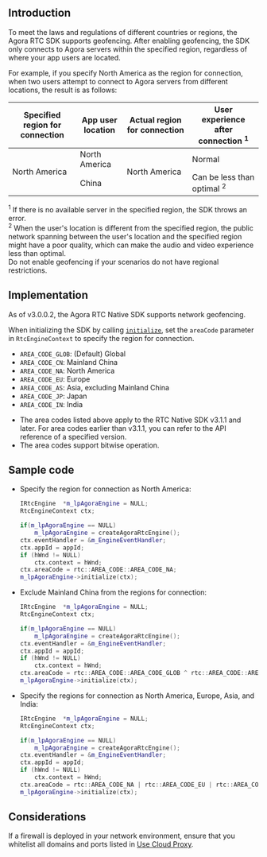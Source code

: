 <PlatformWrapper platform="windows-cpp">

## Introduction

To meet the laws and regulations of different countries or regions, the Agora RTC SDK supports geofencing. After enabling geofencing, the SDK only connects to Agora servers within the specified region, regardless of where your app users are located.

For example, if you specify North America as the region for connection, when two users attempt to connect to Agora servers from different locations, the result is as follows:

<table class="tg">
<thead>
  <tr>
    <th class="tg-ln2d">Specified region for connection</th>
    <th class="tg-ln2d">App user location</th>
    <th class="tg-ln2d">Actual region for connection </th>
		<th class="tg-ln2d">User experience after connection <sup>1</sup></th>
  </tr>
</thead>
<tbody>
  <tr>
    <td class="tg-6yr1" rowspan="2">North America</td>
    <td class="tg-6yr1">North America</td>
    <td class="tg-6yr1" rowspan="2">North America</td>
    <td class="tg-6yr1">Normal</td>
  </tr>
  <tr>
    <td class="tg-6yr1">China</td>
    <td class="tg-6yr1">Can be less than optimal <sup>2</sup></td>
  </tr>
</tbody>
</table>

<div class="alert info"> <sup>1</sup> If there is no available server in the specified region, the SDK throws an error.<br/><sup>2</sup> When the user's location is different from the specified region, the public network spanning between the user's location and the specified region might have a poor quality, which can make the audio and video experience less than optimal.</div>

<div class="alert note">Do not enable geofencing if your scenarios do not have regional restrictions.</div>

## Implementation

As of v3.0.0.2, the Agora RTC Native SDK supports network geofencing.

When initializing the SDK by calling [`initialize`](https://docs.agora.io/en/Interactive%20Broadcast/API%20Reference/cpp/classagora_1_1rtc_1_1_i_rtc_engine.html#ac71db65e66942e4e0a0550e95c16890f), set the `areaCode` parameter in `RtcEngineContext` to specify the region for connection.

- `AREA_CODE_GLOB`: (Default) Global
- `AREA_CODE_CN`: Mainland China
- `AREA_CODE_NA`: North America
- `AREA_CODE_EU`: Europe
- `AREA_CODE_AS`: Asia, excluding Mainland China
- `AREA_CODE_JP`: Japan
- `AREA_CODE_IN`: India

<div class="alert note"><ul><li>The area codes listed above apply to the RTC Native SDK v3.1.1 and later. For area codes earlier than v3.1.1, you can refer to the API reference of a specified version.</li><li>The area codes support bitwise operation.</li></ul></div>

## Sample code
- Specify the region for connection as North America:

  ```cpp
  IRtcEngine  *m_lpAgoraEngine = NULL;
  RtcEngineContext ctx;

  if(m_lpAgoraEngine == NULL)
      m_lpAgoraEngine = createAgoraRtcEngine();
  ctx.eventHandler = &m_EngineEventHandler;
  ctx.appId = appId;
  if (hWnd != NULL)
      ctx.context = hWnd;
  ctx.areaCode = rtc::AREA_CODE::AREA_CODE_NA;
  m_lpAgoraEngine->initialize(ctx);
  ```

- Exclude Mainland China from the regions for connection:

  ```cpp
  IRtcEngine  *m_lpAgoraEngine = NULL;
  RtcEngineContext ctx;

  if(m_lpAgoraEngine == NULL)
      m_lpAgoraEngine = createAgoraRtcEngine();
  ctx.eventHandler = &m_EngineEventHandler;
  ctx.appId = appId;
  if (hWnd != NULL)
      ctx.context = hWnd;
  ctx.areaCode = rtc::AREA_CODE::AREA_CODE_GLOB ^ rtc::AREA_CODE::AREA_CODE_CN;
  m_lpAgoraEngine->initialize(ctx);
  ```

- Specify the regions for connection as North America, Europe, Asia, and India:

  ```cpp
  IRtcEngine  *m_lpAgoraEngine = NULL;
  RtcEngineContext ctx;

  if(m_lpAgoraEngine == NULL)
      m_lpAgoraEngine = createAgoraRtcEngine();
  ctx.eventHandler = &m_EngineEventHandler;
  ctx.appId = appId;
  if (hWnd != NULL)
      ctx.context = hWnd;
  ctx.areaCode = rtc::AREA_CODE_NA | rtc::AREA_CODE_EU | rtc::AREA_CODE_AS | rtc::AREA_CODE_IN;
  m_lpAgoraEngine->initialize(ctx);
  ```

## Considerations

If a firewall is deployed in your network environment, ensure that you whitelist all domains and ports listed in [Use Cloud Proxy](../basic-features/use-cloud-proxy).

</PlatformWrapper>